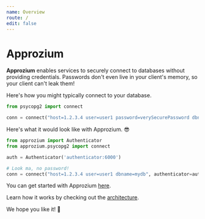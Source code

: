 ```yaml
---
name: Overview
route: /
edit: false
---
```


# Approzium
**Approzium** enables services to securely connect to databases without providing credentials. Passwords don't even live
in your client's memory, so your client can't leak them!

Here's how you might typically connect to your database.
```python
from psycopg2 import connect

conn = connect("host=1.2.3.4 user=user1 password=verySecurePassword dbname=mydb")
```

Here's what it would look like with Approzium. 😎
```python
from approzium import Authenticator
from approzium.psycopg2 import connect

auth = Authenticator('authenticator:6000')

# Look ma, no password!
conn = connect("host=1.2.3.4 user=user1 dbname=mydb", authenticator=auth)
```

You can get started with Approzium [here](/quickstart).

Learn how it works by checking out the [architecture](/architecture).

We hope you like it! 🤗